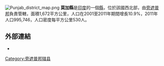 [[Image:Punjab_district_map.png|thumb]]
'''莫加縣'''是[[印度|印度]]的一個[[縣|縣]]，位於該國西北部，由[[旁遮普邦|旁遮普邦]]負責管轄，面積1,672平方公里，人口在2001至2011年期間增長10.9%，2011年人口995,746，人口密度每平方公里530人。

==外部連結==
*{{official website|http://moga.nic.in}}

{{coord|30|49|12|N|75|10|12|E|region:IN-PB_type:adm2nd_source:kolossus-nowiki|display=title}}

{{旁遮普邦行政区划小作品}}
[[Category:旁遮普邦辖县|Category:旁遮普邦辖县]]
